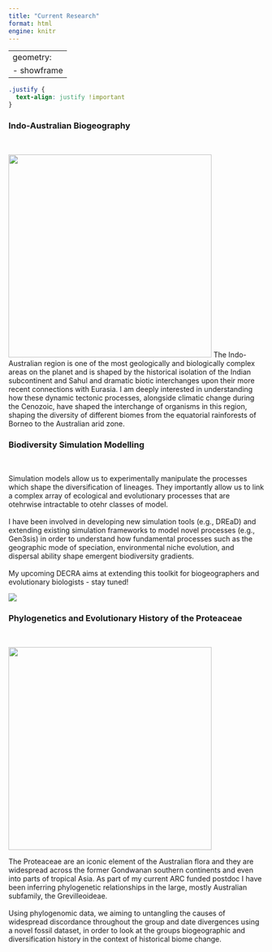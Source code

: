 ```yaml
---
title: "Current Research"
format: html
engine: knitr
---
```

---
geometry:
  - showframe
---

```css
.justify {
  text-align: justify !important
}
```

::: justify

### Indo-Australian Biogeography {.centrehead}
 
<br />

![](pictures/sundasahul.png){width="400" fig-align="center"}
The Indo-Australian region is one of the most geologically and biologically complex areas on the planet and is shaped by the historical isolation of the Indian subcontinent and Sahul and dramatic biotic interchanges upon their more recent connections with Eurasia. I am deeply interested in understanding how these dynamic tectonic processes, alongside climatic change during the Cenozoic, have shaped the interchange of organisms in this region, shaping the diversity of different biomes from the equatorial rainforests of Borneo to the Australian arid zone.

### Biodiversity Simulation Modelling {.centrehead}
<br />

Simulation models allow us to experimentally manipulate the processes which shape the diversification of lineages. They importantly allow us to link a complex array of ecological and evolutionary processes that are otehrwise intractable to otehr classes of model. 
<br /> 
<br /> 
I have been involved in developing new simulation tools (e.g., DREaD) and extending existing simulation frameworks to model novel processes (e.g., Gen3sis) in order to understand how fundamental processes such as the geographic mode of speciation, environmental niche evolution, and dispersal ability shape emergent biodiversity gradients. 
<br /> 
<br /> 
My upcoming DECRA aims at extending this toolkit for biogeographers and evolutionary biologists - stay tuned!

![](pictures/simulation_model.webp){fig-align="center"}

### Phylogenetics and Evolutionary History of the Proteaceae {.centrehead}
<br />

![](pictures/phylogeny.jpg){width="400" fig-align="center"}

The Proteaceae are an iconic element of the Australian flora and they are widespread across the former Gondwanan southern continents and even into parts of tropical Asia. As part of my current ARC funded postdoc I have been inferring phylogenetic relationships in the large, mostly Australian subfamily, the Grevilleoideae. <br /><br />  Using phylogenomic data, we aiming to untangling the causes of widespread discordance throughout the group and date divergences using a novel fossil dataset, in order to look at the groups biogeographic and diversification history in the context of historical biome change.

:::